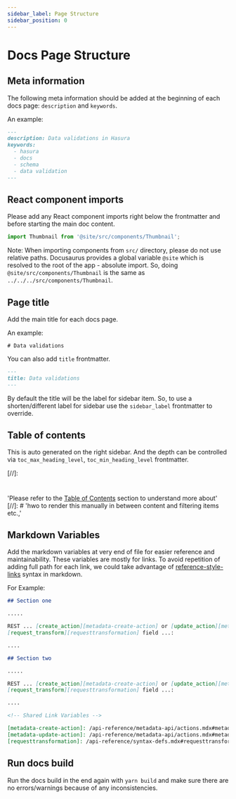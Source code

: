 ```yaml
---
sidebar_label: Page Structure
sidebar_position: 0
---
```


# Docs Page Structure

## Meta information

The following meta information should be added at the beginning of each docs page: `description` and `keywords`.

An example:

```markdown
---
description: Data validations in Hasura
keywords:
  - hasura
  - docs
  - schema
  - data validation
---
```

## React component imports

Please add any React component imports right below the frontmatter and before starting the main doc content.

```jsx
import Thumbnail from '@site/src/components/Thumbnail';
```

Note: When importing components from `src/` directory, please do not use relative paths. Docusaurus provides a global
variable `@site` which is resolved to the root of the app - absolute import. So, doing `@site/src/components/Thumbnail`
is the same as `../../../src/components/Thumbnail`.

## Page title

Add the main title for each docs page.

An example:

```
# Data validations
```

You can also add `title` frontmatter.

```markdown
---
title: Data validations
---
```

By default the title will be the label for sidebar item. So, to use a shorten/different label for sidebar use the
`sidebar_label` frontmatter to override.

## Table of contents

This is auto generated on the right sidebar. And the depth can be controlled via `toc_max_heading_level`,
`toc_min_heading_level` frontmatter.

[//]:
  #
  'Please refer to the [Table of Contents](/docusaurus-mdx-guide/table-of-contents.mdx) section to understand more about'
[//]: # 'hwo to render this manually in between content and filtering items etc.,'

## Markdown Variables

Add the markdown variables at very end of file for easier reference and maintainability. These variables are mostly for
links. To avoid repetition of adding full path for each link, we could take advantage of
[reference-style-links](https://daringfireball.net/projects/markdown/syntax#link) syntax in markdown.

For Example:

```markdown
## Section one

.....

REST ... [create_action][metadata-create-action] or [update_action][metadata-update-action] Metadata APIs ...
[request_transform][requesttransformation] field ...:

....

## Section two

.....

REST ... [create_action][metadata-create-action] or [update_action][metadata-update-action] Metadata APIs ...
[request_transform][requesttransformation] field ...:

....

<!-- Shared Link Variables -->

[metadata-create-action]: /api-reference/metadata-api/actions.mdx#metadata-create-action
[metadata-update-action]: /api-reference/metadata-api/actions.mdx#metadata-update-action
[requesttransformation]: /api-reference/syntax-defs.mdx#requesttransformation
```

## Run docs build

Run the docs build in the end again with `yarn build` and make sure there are no errors/warnings because of any
inconsistencies.
